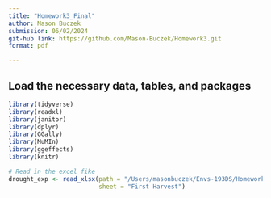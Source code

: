 ```yaml
---
title: "Homework3_Final"
author: Mason Buczek
submission: 06/02/2024
git-hub link: https://github.com/Mason-Buczek/Homework3.git
format: pdf

---
```

## Load the necessary data, tables, and packages

```r
library(tidyverse)
library(readxl)
library(janitor)
library(dplyr)
library(GGally)
library(MuMIn)
library(ggeffects)
library(knitr)

# Read in the excel fike
drought_exp <- read_xlsx(path = "/Users/masonbuczek/Envs-193DS/Homework_3/Valliere_etal_EcoApps_Data.xlsx",
                         sheet = "First Harvest")
```



